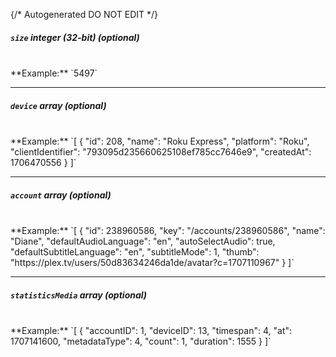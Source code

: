 {/* Autogenerated DO NOT EDIT  */}
##### `size` _integer (32-bit) (optional)_
<br/>
**Example:** `5497`

---
##### `device` _array (optional)_
<br/>
**Example:** `[
{
"id": 208,
"name": "Roku Express",
"platform": "Roku",
"clientIdentifier": "793095d235660625108ef785cc7646e9",
"createdAt": 1706470556
}
]`

---
##### `account` _array (optional)_
<br/>
**Example:** `[
{
"id": 238960586,
"key": "/accounts/238960586",
"name": "Diane",
"defaultAudioLanguage": "en",
"autoSelectAudio": true,
"defaultSubtitleLanguage": "en",
"subtitleMode": 1,
"thumb": "https://plex.tv/users/50d83634246da1de/avatar?c=1707110967"
}
]`

---
##### `statisticsMedia` _array (optional)_
<br/>
**Example:** `[
{
"accountID": 1,
"deviceID": 13,
"timespan": 4,
"at": 1707141600,
"metadataType": 4,
"count": 1,
"duration": 1555
}
]`


